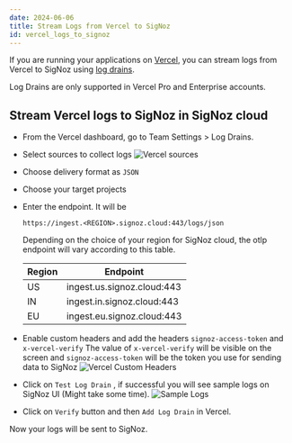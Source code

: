```yaml
---
date: 2024-06-06
title: Stream Logs from Vercel to SigNoz
id: vercel_logs_to_signoz
---
```


If you are running your applications on [Vercel](https://vercel.com/), you can stream logs from Vercel to SigNoz using [log drains](https://vercel.com/docs/observability/log-drains-overview/log-drains#configure-a-log-drain).

Log Drains are only supported in Vercel Pro and Enterprise accounts.

## Stream Vercel logs to SigNoz in SigNoz cloud
* From the Vercel dashboard, go to Team Settings > Log Drains.
* Select sources to collect logs
  ![Vercel sources](/img/logs/vercel/sources.webp)
* Choose delivery format as `JSON`
* Choose your target projects
* Enter the endpoint.
    It will be 
    ```
    https://ingest.<REGION>.signoz.cloud:443/logs/json
    ```

  Depending on the choice of your region for SigNoz cloud, the otlp endpoint will vary according to this table.

  | Region | Endpoint                   |
  | ------ | -------------------------- |
  | US     | ingest.us.signoz.cloud:443 |
  | IN     | ingest.in.signoz.cloud:443 |
  | EU     | ingest.eu.signoz.cloud:443 |

* Enable custom headers and add the headers `signoz-access-token` and `x-vercel-verify`
  The value of `x-vercel-verify` will be visible on the screen and `signoz-access-token` will be the token you use for sending data to SigNoz
  ![Vercel Custom Headers](/img/logs/vercel/headers.webp)

* Click on `Test Log Drain` , if successful you will see sample logs on SigNoz UI (Might take some time).
  ![Sample Logs](/img/logs/vercel/sample-logs.webp)

* Click on `Verify` button and then `Add Log Drain` in Vercel.

Now your logs will be sent to SigNoz.
